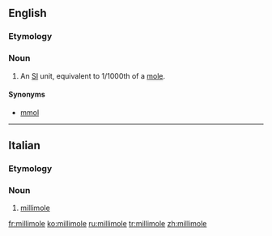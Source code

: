 ==English==

===Etymology===
{{prefix|milli|mole}}

===Noun===
{{en-noun}}

# {{context|chemistry|physics}} An [[w:International System of Units|SI]] unit, equivalent to 1/1000th of a [[mole#Etymology 4|mole]].

====Synonyms====
*[[mmol]]

----
==Italian==

===Etymology===
{{prefix|milli|mole|lang=it}}

===Noun===
{{it-noun|millimol|f|e|i}}

# [[#English|millimole]]

[[fr:millimole]]
[[ko:millimole]]
[[ru:millimole]]
[[tr:millimole]]
[[zh:millimole]]